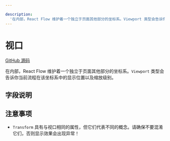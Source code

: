 ```yaml
---

description: 
  '在内部，React Flow 维护着一个独立于页面其他部分的坐标系。Viewport 类型会告诉你当前流程在该坐标系中的显示位置以及缩放级别。'
---
```


# 视口

[GitHub 源码](https://github.com/xyflow/xyflow/blob/main/packages/system/src/types/general.ts/#L149-L153)

在内部，React Flow 维护着一个独立于页面其他部分的坐标系。`Viewport` 类型会告诉你当前流程在该坐标系中的显示位置以及缩放级别。

## 字段说明

<APIDocs typeName="Viewport" />

## 注意事项

- `Transform` 具有与视口相同的属性，但它们代表不同的概念。请确保不要混淆它们，否则显示效果会出现异常！